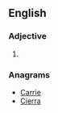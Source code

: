 ==English==

===Adjective===
{{head|en|adjective comparative form}}

# {{en-comparative of|racy}}

===Anagrams===
* [[Carrie#English|Carrie]]
* [[Cierra#English|Cierra]]